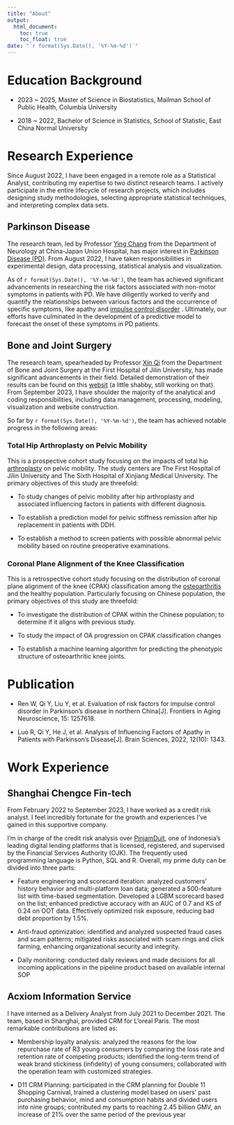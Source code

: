 ```yaml
---
title: "About"
output: 
  html_document:
    toc: true
    toc_float: true
date: "`r format(Sys.Date(), '%Y-%m-%d')`"
---
```


# Education Background

* 2023 ~ 2025, Master of Science in Biostatistics, Mailman School of Public Health, Columbia University

* 2018 ~ 2022, Bachelor of Science in Statistics, School of Statistic, East China Normal University


# Research Experience

Since August 2022, I have been engaged in a remote role as a Statistical Analyst, contributing my expertise to two distinct research teams. I actively participate in the entire lifecycle of research projects, which includes designing study methodologies, selecting appropriate statistical techniques, and interpreting complex data sets. 

## Parkinson Disease

The research team, led by Professor [Ying Chang](https://www.haodf.com/doctor/238861/xinxi-jieshao.html) from the Department of Neurology at China-Japan Union Hospital, has major interest in [Parkinson Disease (PD)](https://my.clevelandclinic.org/health/diseases/8525-parkinsons-disease-an-overview). From August 2022, I have taken responsibilities in  experimental design, data processing, statistical analysis and visualization. 

As of `r format(Sys.Date(), '%Y-%m-%d')`, the team has achieved significant advancements in researching the risk factors associated with non-motor symptoms in patients with PD. We have diligently worked to verify and quantify the relationships between various factors and the occurrence of specific symptoms, like apathy and [impulse control disorder](https://my.clevelandclinic.org/health/diseases/25175-impulse-control-disorders) . Ultimately, our efforts have culminated in the development of a predictive model to forecast the onset of these symptoms in PD patients.

## Bone and Joint Surgery

The research team, spearheaded by Professor [Xin Qi](https://m.haodf.com/doctor/78526.html) from the Department of Bone and Joint Surgery at the First Hospital of Jilin University, has made significant advancements in their field. Detailed demonstration of their results can be found on this [websit](http://api.cup-placement.com/) (a little shabby, still working on that). From September 2023, I have shoulder the majority of the analytical and coding responsibilities, including data management, processing, modeling, visualization and website construction.

So far by `r format(Sys.Date(), '%Y-%m-%d')`, the team has achieved notable progress in the following areas:

### Total Hip Arthroplasty on Pelvic Mobility

This is a prospective cohort study focusing on the impacts of total hip [arthroplasty](https://www.hopkinsmedicine.org/health/treatment-tests-and-therapies/arthroplasty) on pelvic mobility. The study centers are The First Hospital of Jilin University and The Sixth Hospital of Xinjiang Medical University. The primary objectives of this study are threefold:

* To study changes of pelvic mobility after hip arthroplasty and associated influencing factors in patients with different diagnosis.

* To establish a prediction model for pelvic stiffness remission after hip replacement in patients with DDH.

* To establish a method to screen patients with possible abnormal pelvic mobility based on routine preoperative examinations.


### Coronal Plane Alignment of the Knee Classification 

This is a retrospective cohort study focusing on the distribution of coronal plane alignment of the knee (CPAK) classification among the [osteoarthritis](https://www.hopkinsmedicine.org/health/conditions-and-diseases/arthritis/osteoarthritis) and the healthy population. Particularly focusing on Chinese population, the primary objectives of this study are threefold:

* To investigate the distribution of CPAK within the Chinese population; to determine if it aligns with previous study.

* To study the impact of OA progression on CPAK classification changes

* To establish a machine learning algorithm for predicting the phenotypic structure of osteoarthritic knee joints. 


# Publication

* Ren W, Qi Y, Liu Y, et al. Evaluation of risk factors for impulse control disorder in Parkinson's disease in northern China[J]. Frontiers in Aging Neuroscience, 15: 1257618.

*	Luo R, Qi Y, He J, et al. Analysis of Influencing Factors of Apathy in Patients with Parkinson’s Disease[J]. Brain Sciences, 2022, 12(10): 1343.


# Work Experience

## Shanghai Chengce Fin-tech

From February 2022 to September 2023, I have worked as a credit risk analyst. I feel incredibly fortunate for the growth and experiences I've gained in this supportive company. 

I'm in charge of the credit risk analysis over [PinjamDuit](https://www.stanfordtek.com), one of Indonesia’s leading digital lending platforms that is licensed, registered, and supervised by the Financial Services Authority (OJK). The frequently used programming language is Python, SQL and R. Overall, my prime duty can be divided into three parts:

* Feature engineering and scorecard iteration: analyzed customers’ history behavior and multi-platform loan data; generated a 500-feature list with time-based segmentation. Developed a LGBM scorecard based on the list; enhanced predictive accuracy with an AUC of 0.7 and KS of 0.24 on OOT data. Effectively optimized risk exposure, reducing bad debt proportion by 1.5%.

* Anti-fraud optimization: identified and analyzed suspected fraud cases and scam patterns; mitigated risks associated with scam rings and click farming, enhancing organizational security and integrity.

* Daily monitoring: conducted daily reviews and made decisions for all incoming applications in the pipeline product based on available internal SOP


## Acxiom Information Service

I have interned as a Delivery Analyst from July 2021 to December 2021. The team, based in Shanghai, provided CRM for L'oreal Paris. The most remarkable contributions are listed as:

* Membership loyalty analysis: analyzed the reasons for the low repurchase rate of R3 young consumers by comparing the loss rate and retention rate of competing products; identified the long-term trend of weak brand stickiness (infidelity) of young consumers; collaborated with the operation team with customized strategies.

* D11 CRM Planning: participated in the CRM planning for Double 11 Shopping Carnival, trained a clustering model based on users’ past purchasing behavior, mind and consumption habits and divided users into nine groups; contributed my parts to reaching 2.45 billion GMV, an increase of 21% over the same period of the previous year
